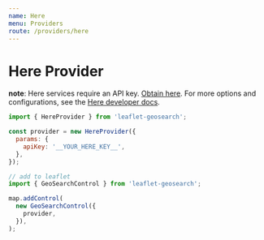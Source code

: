```yaml
---
name: Here
menu: Providers
route: /providers/here
---
```



# Here Provider

**note**: Here services require an API key. [Obtain here][1].
For more options and configurations, see the [Here developer docs][2].

<Playground>
  <Map provider="Here" />
</Playground>

```js
import { HereProvider } from 'leaflet-geosearch';

const provider = new HereProvider({
  params: {
    apiKey: '__YOUR_HERE_KEY__',
  },
});

// add to leaflet
import { GeoSearchControl } from 'leaflet-geosearch';

map.addControl(
  new GeoSearchControl({
    provider,
  }),
);
```

[1]: https://developer.here.com
[2]: https://developer.here.com/documentation/geocoding-search-api
